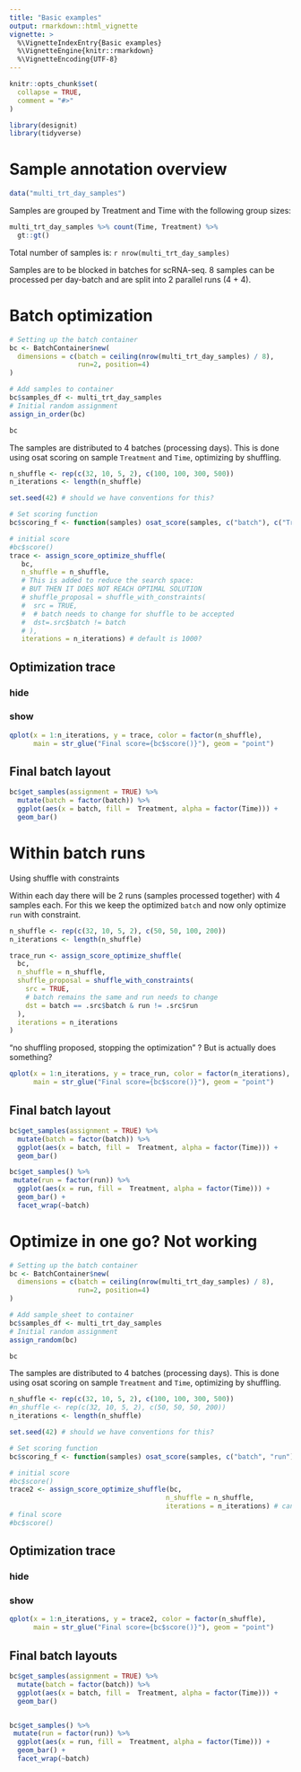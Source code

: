 ```yaml
---
title: "Basic examples"
output: rmarkdown::html_vignette
vignette: >
  %\VignetteIndexEntry{Basic examples}
  %\VignetteEngine{knitr::rmarkdown}
  %\VignetteEncoding{UTF-8}
---
```


```r
knitr::opts_chunk$set(
  collapse = TRUE,
  comment = "#>"
)
```

```r
library(designit)
library(tidyverse)
```


# Sample annotation overview

```r
data("multi_trt_day_samples")
```

Samples are grouped by Treatment and Time with the following group sizes:

```r
multi_trt_day_samples %>% count(Time, Treatment) %>% 
  gt::gt()
```

Total number of samples is: `r nrow(multi_trt_day_samples)`

Samples are to be blocked in batches for scRNA-seq. 
8 samples can be processed per day-batch and are split into 2 parallel runs (4 + 4). 

# Batch optimization

```r
# Setting up the batch container
bc <- BatchContainer$new(
  dimensions = c(batch = ceiling(nrow(multi_trt_day_samples) / 8), 
                 run=2, position=4)
)

# Add samples to container
bc$samples_df <- multi_trt_day_samples
# Initial random assignment
assign_in_order(bc)

bc
```

The samples are distributed to 4 batches (processing days).
This is done using osat scoring on sample `Treatment` and `Time`, optimizing by shuffling.

```r
n_shuffle <- rep(c(32, 10, 5, 2), c(100, 100, 300, 500)) 
n_iterations <- length(n_shuffle)

set.seed(42) # should we have conventions for this?

# Set scoring function
bc$scoring_f <- function(samples) osat_score(samples, c("batch"), c("Treatment", "Time"))$score

# initial score
#bc$score()
trace <- assign_score_optimize_shuffle(
   bc,
   n_shuffle = n_shuffle, 
   # This is added to reduce the search space: 
   # BUT THEN IT DOES NOT REACH OPTIMAL SOLUTION
   # shuffle_proposal = shuffle_with_constraints(
   #  src = TRUE,
   #  # batch needs to change for shuffle to be accepted
   #  dst=.src$batch != batch
   # ),
   iterations = n_iterations) # default is 1000?
```

## Optimization trace {.tabset}

### hide
### show

```r
qplot(x = 1:n_iterations, y = trace, color = factor(n_shuffle), 
      main = str_glue("Final score={bc$score()}"), geom = "point")
```

## Final batch layout
```r
bc$get_samples(assignment = TRUE) %>%
  mutate(batch = factor(batch)) %>% 
  ggplot(aes(x = batch, fill =  Treatment, alpha = factor(Time))) + 
  geom_bar()

```


# Within batch runs 

Using shuffle with constraints

Within each day there will be 2 runs (samples processed together) with 4 samples each. 
For this we keep the optimized `batch` and now only optimize `run` with constraint.

```r
n_shuffle <- rep(c(32, 10, 5, 2), c(50, 50, 100, 200)) 
n_iterations <- length(n_shuffle)

trace_run <- assign_score_optimize_shuffle(
  bc,
  n_shuffle = n_shuffle,
  shuffle_proposal = shuffle_with_constraints(
    src = TRUE,
    # batch remains the same and run needs to change
    dst = batch == .src$batch & run != .src$run
  ),
  iterations = n_iterations
)
```

"no shuffling proposed, stopping the optimization" ? But is actually does something?

```r
qplot(x = 1:n_iterations, y = trace_run, color = factor(n_iterations), 
      main = str_glue("Final score={bc$score()}"), geom = "point")
```


## Final batch layout
```r
bc$get_samples(assignment = TRUE) %>%
  mutate(batch = factor(batch)) %>% 
  ggplot(aes(x = batch, fill =  Treatment, alpha = factor(Time))) + 
  geom_bar()

bc$get_samples() %>% 
 mutate(run = factor(run)) %>% 
  ggplot(aes(x = run, fill =  Treatment, alpha = factor(Time))) + 
  geom_bar() +
  facet_wrap(~batch)

```

# Optimize in one go? Not working 

```r
# Setting up the batch container
bc <- BatchContainer$new(
  dimensions = c(batch = ceiling(nrow(multi_trt_day_samples) / 8), 
                 run=2, position=4)
)

# Add sample_sheet to container
bc$samples_df <- multi_trt_day_samples
# Initial random assignment
assign_random(bc)

bc
```

The samples are distributed to 4 batches (processing days).
This is done using osat scoring on sample `Treatment` and `Time`, optimizing by shuffling.

```r
n_shuffle <- rep(c(32, 10, 5, 2), c(100, 100, 300, 500)) 
#n_shuffle <- rep(c(32, 10, 5, 2), c(50, 50, 50, 200)) 
n_iterations <- length(n_shuffle)

set.seed(42) # should we have conventions for this?

# Set scoring function
bc$scoring_f <- function(samples) osat_score(samples, c("batch", "run"), c("Treatment", "Time"))$score

# initial score
#bc$score()
trace2 <- assign_score_optimize_shuffle(bc, 
                                       n_shuffle = n_shuffle, 
                                       iterations = n_iterations) # can we simplify?
# final score
#bc$score()
```

## Optimization trace {.tabset}

### hide
### show

```r
qplot(x = 1:n_iterations, y = trace2, color = factor(n_shuffle), 
      main = str_glue("Final score={bc$score()}"), geom = "point")
```

## Final batch layouts
```r
bc$get_samples(assignment = TRUE) %>%
  mutate(batch = factor(batch)) %>% 
  ggplot(aes(x = batch, fill =  Treatment, alpha = factor(Time))) + 
  geom_bar()


bc$get_samples() %>% 
 mutate(run = factor(run)) %>% 
  ggplot(aes(x = run, fill =  Treatment, alpha = factor(Time))) + 
  geom_bar() +
  facet_wrap(~batch)
```

